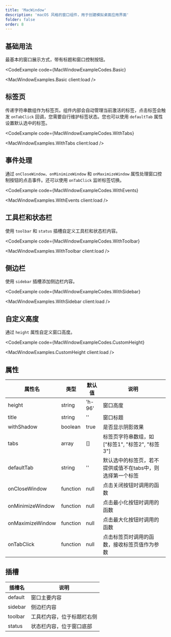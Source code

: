 ```yaml
---
title: 'MacWindow'
description: 'macOS 风格的窗口组件，用于创建模拟桌面应用界面'
folder: false
order: 8
---
```



## 基础用法

最基本的窗口展示方式，带有标题和窗口控制按钮。

<CodeExample
  code={MacWindowExampleCodes.Basic}
>
  <MacWindowExamples.Basic client:load />
</CodeExample>

## 标签页

传递字符串数组作为标签页。组件内部会自动管理当前激活的标签，点击标签会触发 `onTabClick` 回调，您需要自行维护标签状态。您也可以使用 `defaultTab` 属性设置默认选中的标签。

<CodeExample
  code={MacWindowExampleCodes.WithTabs}
>
  <MacWindowExamples.WithTabs client:load />
</CodeExample>

## 事件处理

通过 `onCloseWindow`、`onMinimizeWindow` 和 `onMaximizeWindow` 属性处理窗口控制按钮的点击事件。还可以使用 `onTabClick` 监听标签切换。

<CodeExample
  code={MacWindowExampleCodes.WithEvents}
>
  <MacWindowExamples.WithEvents client:load />
</CodeExample>

## 工具栏和状态栏

使用 `toolbar` 和 `status` 插槽自定义工具栏和状态栏内容。

<CodeExample
  code={MacWindowExampleCodes.WithToolbar}
>
  <MacWindowExamples.WithToolbar client:load />
</CodeExample>

## 侧边栏

使用 `sidebar` 插槽添加侧边栏内容。

<CodeExample
  code={MacWindowExampleCodes.WithSidebar}
>
  <MacWindowExamples.WithSidebar client:load />
</CodeExample>

## 自定义高度

通过 `height` 属性自定义窗口高度。

<CodeExample
  code={MacWindowExampleCodes.CustomHeight}
>
  <MacWindowExamples.CustomHeight client:load />
</CodeExample>

## 属性

| 属性名 | 类型 | 默认值 | 说明 |
| --- | --- | --- | --- |
| height | string | 'h-96' | 窗口高度 |
| title | string | '' | 窗口标题 |
| withShadow | boolean | true | 是否显示阴影效果 |
| tabs | array | [] | 标签页字符串数组，如 ["标签1", "标签2", "标签3"] |
| defaultTab | string | '' | 默认选中的标签页，若不提供或值不在tabs中，则选择第一个标签 |
| onCloseWindow | function | null | 点击关闭按钮时调用的函数 |
| onMinimizeWindow | function | null | 点击最小化按钮时调用的函数 |
| onMaximizeWindow | function | null | 点击最大化按钮时调用的函数 |
| onTabClick | function | null | 点击标签页时调用的函数，接收标签页值作为参数 |

## 插槽

| 插槽名 | 说明 |
| --- | --- |
| default | 窗口主要内容 |
| sidebar | 侧边栏内容 |
| toolbar | 工具栏内容，位于标题栏右侧 |
| status | 状态栏内容，位于窗口底部 |
